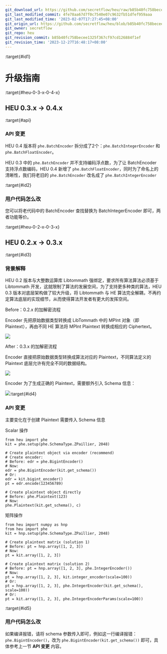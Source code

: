 ```yaml
---
git_download_url: https://github.com/secretflow/heu/raw/b85b40fc758becee1325f367cf97cd126884f1ef/docs/references/upgrade_guide.rst
git_last_modified_commit: 4fe78aa67d7f0c7540e07c9632fb51dfef959aaa
git_last_modified_time: '2023-02-07T17:27:45+08:00'
git_origin_url: https://github.com/secretflow/heu/blob/b85b40fc758becee1325f367cf97cd126884f1ef/docs/references/upgrade_guide.rst
git_owner: secretflow
git_repo: heu
git_revision_commit: b85b40fc758becee1325f367cf97cd126884f1ef
git_revision_time: '2023-12-27T16:48:17+08:00'
---
```


:target{#id1}

# 升级指南

<style>
  {"\n    .red {color:#CC6600}\n    .blue {color:#6C8EBF}\n"}
</style>

:target{#heu-0-3-x-0-4-x}

## HEU 0.3.x → 0.4.x

:target{#api}

### API 变更

HEU 0.4 版本将 `phe.BatchEncoder` 拆分成了2个：`phe.BatchIntegerEncoder` 和 `phe.BatchFloatEncoder`。

HEU 0.3 中的 `phe.BatchEncoder` 并不支持编码浮点数，为了让 BatchEncoder 支持浮点数编码，HEU 0.4 新增了 `phe.BatchFloatEncoder`，同时为了命名上的清晰性，我们将老旧的 `phe.BatchEncoder` 改名成了 `phe.BatchIntegerEncoder`

:target{#id2}

### 用户代码怎么改

您可以将老代码中的 BatchEncoder 查找替换为 BatchIntegerEncoder 即可，两者功能等价。

:target{#heu-0-2-x-0-3-x}

## HEU 0.2.x → 0.3.x

:target{#id3}

### 背景解释

HEU 0.2 版本与大整数运算库 Libtommath 强绑定，要求所有算法算法必须基于 Libtommath 开发，这就限制了算法的发展空间，为了支持更多种类的算法，HEU 0.3 版本对底层架构做了较大升级，将 Libtommath 与 HE 算法完全解耦，不再约定算法底层的实现细节，从而使得算法开发者有更大的发挥空间。

Before：0.2.x 的加解密流程

Encoder 先把原始数据类型转换成 LibTommath 中的 MPInt 对象（即 Plaintext），再由不同 HE 算法将 MPInt Plaintext 转换成相应的 Ciphertext。

![](../_assets/0_2_flow.png)

After：0.3.x 的加解密流程

Encoder 直接把原始数据类型转换成算法对应的 Plaintext，不同算法定义的 Plaintext 底层允许有完全不同的数据结构。

![](../_assets/0_3_flow.png)

Encoder 为了生成正确的 Plaintext，需要额外引入 Schema 信息：

![](../_assets/0_3_encoder.png):target{#id4}

### API 变更

主要变化在于创建 Plaintext 需要传入 Schema 信息

Scalar 操作

```python3
from heu import phe
kit = phe.setup(phe.SchemaType.ZPaillier, 2048)

# Create plaintext object via encoder (recommend)
# Create encoder:
# Before: edr = phe.BigintEncoder()
# Now:
edr = phe.BigintEncoder(kit.get_schema())
# Or:
edr = kit.bigint_encoder()
pt = edr.encode(123456789)

# Create plaintext object directly
# Before: phe.Plaintext(123)
# Now:
phe.Plaintext(kit.get_schema(), c)
```

矩阵操作

```python3
from heu import numpy as hnp
from heu import phe
kit = hnp.setup(phe.SchemaType.ZPaillier, 2048)

# Create plaintext matrix (solution 1)
# Before: pt = hnp.array([1, 2, 3])
# Now:
pt = kit.array([1, 2, 3])

# Create plaintext matrix (solution 2)
# Before: pt = hnp.array([1, 2, 3], phe.IntegerEncoder())
# Now:
pt = hnp.array([1, 2, 3], kit.integer_encoder(scale=100))
# Or:
pt = hnp.array([1, 2, 3], phe.IntegerEncoder(kit.get_schema(), scale=100))
# Or:
pt = kit.array([1, 2, 3], phe.IntegerEncoderParams(scale=100))
```

:target{#id5}

### 用户代码怎么改

如果编译报错，请将 schema 参数传入即可，例如这一行编译报错：`phe.BigintEncoder()`，改为 `phe.BigintEncoder(kit.get_schema())` 即可，具体参考上一节 <strong>API 变更</strong> 内容。
